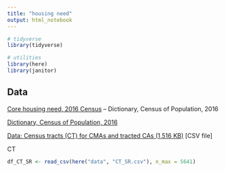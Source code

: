 ```yaml
---
title: "housing need"
output: html_notebook
---
```



```r
# tidyverse
library(tidyverse)

# utilities
library(here)
library(janitor)
```


## Data


[Core housing need, 2016 Census](https://www12.statcan.gc.ca/census-recensement/2016/dp-pd/chn-biml/index-eng.cfm) -- Dictionary, Census of Population, 2016


[Dictionary, Census of Population, 2016](https://www12.statcan.gc.ca/census-recensement/2016/ref/dict/households-menage037-eng.cfm)


[Data: Census tracts (CT) for CMAs and tracted CAs (1,516 KB)](https://www12.statcan.gc.ca/census-recensement/2016/dp-pd/chn-biml/CT_SR.csv) [CSV file]


CT

```r

df_CT_SR <- read_csv(here("data", "CT_SR.csv"), n_max = 5641)


```



